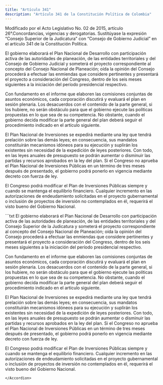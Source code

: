 ```yaml
---
title: "Artículo 341"
description: "Artículo 341 de la Constitución Política de Colombia"
---
```


<Warning>Modificado por el Acto Legislativo No. 02 de 2015, artículo 26°.Concordancias, vigencias y derogatorias. Sustitúyase la expresión “Consejo Superior de la Judicatura” con “Consejo de Gobierno Judicial” en el artículo 341 de la Constitución Política.</Warning>

El gobierno elaborará el Plan Nacional de Desarrollo con participación activa de las autoridades de planeación, de las entidades territoriales y del Consejo de Gobierno Judicial y someterá el proyecto correspondiente al concepto del Consejo Nacional de Planeación; oída la opinión del Consejo procederá a efectuar las enmiendas que considere pertinentes y presentará el proyecto a consideración del Congreso, dentro de los seis meses siguientes a la iniciación del período presidencial respectivo.

Con fundamento en el informe que elaboren las comisiones conjuntas de asuntos económicos, cada corporación discutirá y evaluará el plan en sesión plenaria. Los desacuerdos con el contenido de la parte general, si los hubiere, no serán obstáculo para que el gobierno ejecute las políticas propuestas en lo que sea de su competencia. No obstante, cuando el gobierno decida modificar la parte general del plan deberá seguir el procedimiento indicado en el artículo siguiente.

El Plan Nacional de Inversiones se expedirá mediante una ley que tendrá prelación sobre las demás leyes; en consecuencia, sus mandatos constituirán mecanismos idóneos para su ejecución y suplirán los existentes sin necesidad de la expedición de leyes posteriores. Con todo, en las leyes anuales de presupuesto se podrán aumentar o disminuir las partidas y recursos aprobados en la ley del plan. Si el Congreso no aprueba el Plan Nacional de Inversiones Públicas en un término de tres meses después de presentado, el gobierno podrá ponerlo en vigencia mediante decreto con fuerza de ley.

El Congreso podrá modificar el Plan de Inversiones Públicas siempre y cuando se mantenga el equilibrio financiero. Cualquier incremento en las autorizaciones de endeudamiento solicitadas en el proyecto gubernamental o inclusión de proyectos de inversión no contemplados en él, requerirá el visto bueno del Gobierno Nacional.


<Accordion title="Artículo original antes de la modificación:">
```txt
El gobierno elaborará el Plan Nacional de Desarrollo con participación
activa de las autoridades de planeación, de las entidades
territoriales y del Consejo Superior de la Judicatura y someterá el
proyecto correspondiente al concepto del Consejo Nacional de
Planeación; oída la opinión del Consejo procederá a efectuar las
enmiendas que considere pertinentes y presentará el proyecto a
consideración del Congreso, dentro de los seis meses siguientes a la
iniciación del período presidencial respectivo.

Con fundamento en el informe que elaboren las comisiones conjuntas de
asuntos económicos, cada corporación discutirá y evaluará el plan en
sesión plenaria. Los desacuerdos con el contenido de la parte general,
si los hubiere, no serán obstáculo para que el gobierno ejecute las
políticas propuestas en lo que sea de su competencia. No obstante,
cuando el gobierno decida modificar la parte general del plan deberá
seguir el procedimiento indicado en el artículo siguiente.

El Plan Nacional de Inversiones se expedirá mediante una ley que
tendrá prelación sobre las demás leyes; en consecuencia, sus mandatos
constituirán mecanismos idóneos para su ejecución y suplirán los
existentes sin necesidad de la expedición de leyes posteriores. Con
todo, en las leyes anuales de presupuesto se podrán aumentar o
disminuir las partidas y recursos aprobados en la ley del plan. Si el
Congreso no aprueba el Plan Nacional de Inversiones Públicas en un
término de tres meses después de presentado, el gobierno podrá ponerlo
en vigencia mediante decreto con fuerza de ley.

El Congreso podrá modificar el Plan de Inversiones Públicas siempre y
cuando se mantenga el equilibrio financiero. Cualquier incremento en
las autorizaciones de endeudamiento solicitadas en el proyecto
gubernamental o inclusión de proyectos de inversión no contemplados en
él, requerirá el visto bueno del Gobierno Nacional.
```
</Accordion>

